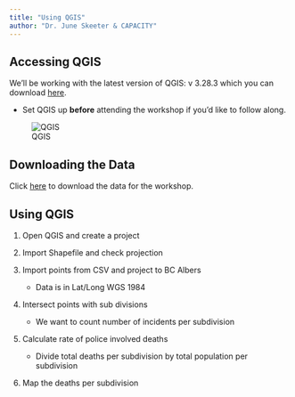 ```yaml
---
title: "Using QGIS"
author: "Dr. June Skeeter & CAPACITY"
---
```


## Accessing QGIS

We'll be working with the latest version of QGIS: v 3.28.3 which you can download [here](https://www.qgis.org/en/site/).

* Set QGIS up **before** attending the workshop if you'd like to follow along.

![QGIS](/images/QGIS_Download.png)

## Downloading the Data

Click <a href="/Data/Workshop_Data.zip" download="">here</a> to download the data for the workshop.



## Using QGIS

1. Open QGIS and create a project

2. Import Shapefile and check projection

3. Import points from CSV and project to BC Albers

    * Data is in Lat/Long WGS 1984

4. Intersect points with sub divisions

    * We want to count number of incidents per subdivision

5. Calculate rate of police involved deaths

    * Divide total deaths per subdivision by total population per subdivision

6. Map the deaths per subdivision